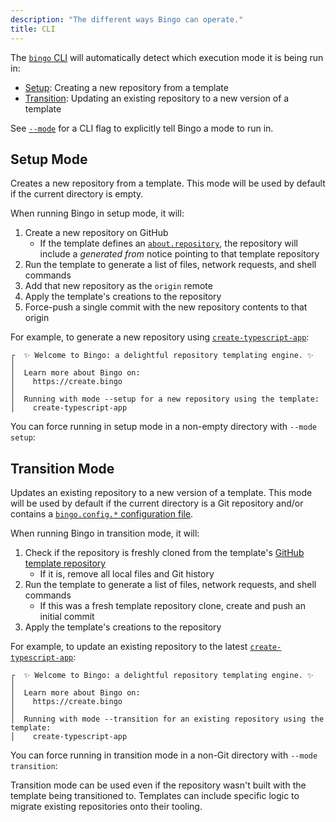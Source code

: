 ```yaml
---
description: "The different ways Bingo can operate."
title: CLI
---
```



The [`bingo` CLI](/cli) will automatically detect which execution mode it is being run in:

- [Setup](#setup-mode): Creating a new repository from a template
- [Transition](#transition-mode): Updating an existing repository to a new version of a template

See [`--mode`](/cli#--mode) for a CLI flag to explicitly tell Bingo a mode to run in.

## Setup Mode

Creates a new repository from a template.
This mode will be used by default if the current directory is empty.

When running Bingo in setup mode, it will:

1. Create a new repository on GitHub
   - If the template defines an [`about.repository`](/build/apis/create-template#about), the repository will include a _generated from_ notice pointing to that template repository
2. Run the template to generate a list of files, network requests, and shell commands
3. Add that new repository as the `origin` remote
4. Apply the template's creations to the repository
5. Force-push a single commit with the new repository contents to that origin

For example, to generate a new repository using [`create-typescript-app`](https://github.com/JoshuaKGoldberg/create-typescript-app):

<PackageManagers type="dlx" pkg="bingo" args="typescript-app@beta" />

```plaintext
┌  ✨ Welcome to Bingo: a delightful repository templating engine. ✨
│
│  Learn more about Bingo on:
│    https://create.bingo
│
│  Running with mode --setup for a new repository using the template:
│    create-typescript-app
```

You can force running in setup mode in a non-empty directory with `--mode setup`:

<PackageManagers
	type="dlx"
	pkg="bingo"
	args="typescript-app@beta --mode setup"
/>

## Transition Mode

Updates an existing repository to a new version of a template.
This mode will be used by default if the current directory is a Git repository and/or contains a [`bingo.config.*` configuration file](/configuration).

When running Bingo in transition mode, it will:

1. Check if the repository is freshly cloned from the template's [GitHub template repository](https://docs.github.com/en/repositories/creating-and-managing-repositories/creating-a-repository-from-a-template)
   - If it is, remove all local files and Git history
2. Run the template to generate a list of files, network requests, and shell commands
   - If this was a fresh template repository clone, create and push an initial commit
3. Apply the template's creations to the repository

For example, to update an existing repository to the latest [`create-typescript-app`](https://github.com/JoshuaKGoldberg/create-typescript-app):

<PackageManagers type="dlx" pkg="bingo" args="typescript-app@beta" />

```plaintext
┌  ✨ Welcome to Bingo: a delightful repository templating engine. ✨
│
│  Learn more about Bingo on:
│    https://create.bingo
│
│  Running with mode --transition for an existing repository using the template:
│    create-typescript-app
```

You can force running in transition mode in a non-Git directory with `--mode transition`:

<PackageManagers
	type="dlx"
	pkg="bingo"
	args="typescript-app@beta --mode transition"
/>

Transition mode can be used even if the repository wasn't built with the template being transitioned to.
Templates can include specific logic to migrate existing repositories onto their tooling.
